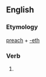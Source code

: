 ==English==

===Etymology===
[[preach]] + [[-eth]]

===Verb===
{{en-verb form}}

# {{en-archaic third-person singular of|preach}}